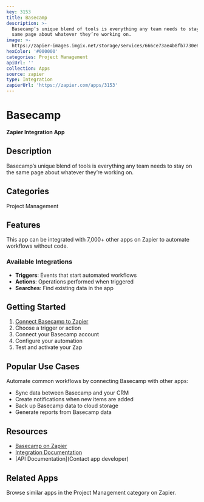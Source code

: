 ```yaml
---
key: 3153
title: Basecamp
description: >-
  Basecamp’s unique blend of tools is everything any team needs to stay on the
  same page about whatever they’re working on.
image: >-
  https://zapier-images.imgix.net/storage/services/666ce73ae4b8fb7730e6e096cd46c8ff.png?auto=format%2Ccompress&ixlib=python-3.0.0&q=50
hexColor: '#000000'
categories: Project Management
apiUrl: ''
collection: Apps
source: zapier
type: Integration
zapierUrl: 'https://zapier.com/apps/3153'
---
```

# Basecamp

**Zapier Integration App**

## Description

Basecamp’s unique blend of tools is everything any team needs to stay on the same page about whatever they’re working on.

## Categories

Project Management

## Features

This app can be integrated with 7,000+ other apps on Zapier to automate workflows without code.

### Available Integrations

- **Triggers**: Events that start automated workflows
- **Actions**: Operations performed when triggered
- **Searches**: Find existing data in the app

## Getting Started

1. [Connect Basecamp to Zapier](https://zapier.com/apps/3153)
2. Choose a trigger or action
3. Connect your Basecamp account
4. Configure your automation
5. Test and activate your Zap

## Popular Use Cases

Automate common workflows by connecting Basecamp with other apps:

- Sync data between Basecamp and your CRM
- Create notifications when new items are added
- Back up Basecamp data to cloud storage
- Generate reports from Basecamp data

## Resources

- [Basecamp on Zapier](https://zapier.com/apps/3153)
- [Integration Documentation](https://zapier.com/apps/3153/integrations)
- [API Documentation](Contact app developer)

## Related Apps

Browse similar apps in the Project Management category on Zapier.
